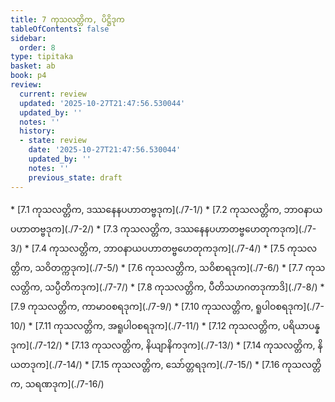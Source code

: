 ```yaml
---
title: 7 ကုသလတ္တိက, ပိဋ္ဌိဒုက
tableOfContents: false
sidebar:
  order: 8
type: tipitaka
basket: ab
book: p4
review:
  current: review
  updated: '2025-10-27T21:47:56.530044'
  updated_by: ''
  notes: ''
  history:
  - state: review
    date: '2025-10-27T21:47:56.530044'
    updated_by: ''
    notes: ''
    previous_state: draft
---
```



<ReviewStatus review={frontmatter.review} showDetails={true} />

<HypothesisAnnotation frontmatter={frontmatter} />

<DynamicBreadcrumb />



<TableOfContents book="p4" section="7">
* [7.1 ကုသလတ္တိက, ဒဿနေနပဟာတဗ္ဗဒုက](./7-1/)
* [7.2 ကုသလတ္တိက, ဘာဝနာယပဟာတဗ္ဗဒုက](./7-2/)
* [7.3 ကုသလတ္တိက, ဒဿနေနပဟာတဗ္ဗဟေတုကဒုက](./7-3/)
* [7.4 ကုသလတ္တိက, ဘာဝနာယပဟာတဗ္ဗဟေတုကဒုက](./7-4/)
* [7.5 ကုသလတ္တိက, သဝိတက္ကဒုက](./7-5/)
* [7.6 ကုသလတ္တိက, သဝိစာရဒုက](./7-6/)
* [7.7 ကုသလတ္တိက, သပ္ပီတိကဒုက](./7-7/)
* [7.8 ကုသလတ္တိက, ပီတိသဟဂတဒုကာဒိ](./7-8/)
* [7.9 ကုသလတ္တိက, ကာမာဝစရဒုက](./7-9/)
* [7.10 ကုသလတ္တိက, ရူပါဝစရဒုက](./7-10/)
* [7.11 ကုသလတ္တိက, အရူပါဝစရဒုက](./7-11/)
* [7.12 ကုသလတ္တိက, ပရိယာပန္နဒုက](./7-12/)
* [7.13 ကုသလတ္တိက, နိယျာနိကဒုက](./7-13/)
* [7.14 ကုသလတ္တိက, နိယတဒုက](./7-14/)
* [7.15 ကုသလတ္တိက, သော်တ္တရဒုက](./7-15/)
* [7.16 ကုသလတ္တိက, သရဏဒုက](./7-16/)
</TableOfContents>